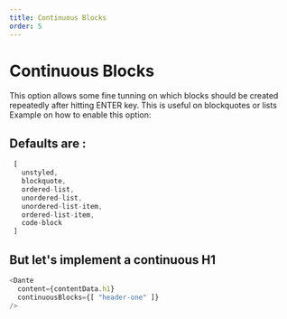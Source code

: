 ```yaml
---
title: Continuous Blocks
order: 5
---
```


# Continuous Blocks

This option allows some fine tunning on which blocks should be created repeatedly after hitting ENTER key. This is useful on blockquotes or lists Example on how to enable this option:


## Defaults are : 

```js
 [
   unstyled,
   blockquote,
   ordered-list,
   unordered-list,
   unordered-list-item,
   ordered-list-item,
   code-block
 ]
```

## But let's implement a continuous H1

```js live=true
<Dante 
  content={contentData.h1}
  continuousBlocks={[ "header-one" ]}
/>
```